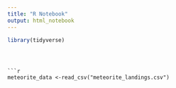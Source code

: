 ```yaml
---
title: "R Notebook"
output: html_notebook
---
```


```r
library(tidyverse)
  ```
```



```r
meteorite_data <-read_csv("meteorite_landings.csv")
```

